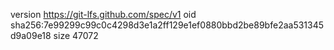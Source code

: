 version https://git-lfs.github.com/spec/v1
oid sha256:7e99299c99c0c4298d3e1a2ff129e1ef0880bbd2be89bfe2aa531345d9a09e18
size 47072
